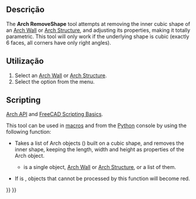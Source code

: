 <languages/>

<div class="mw-translate-fuzzy">
{{Docnav
|[[Arch_SelectNonSolidMeshes/pt-br|Seleção de malhas não sólidas]]
|[[Arch_CloseHoles/pt-br|Fechar furos]]
|[[Arch_Workbench/pt-br|Arch]]
|IconL=Arch_SelectNonManifold.svg
|IconR=Arch_CloseHoles.svg
|IconC=Workbench_Arch.svg
}}
</div>

{{VeryImportantMessage|THIS COMMAND IS PART OF THE INTEGRATED [[BIM_Workbench|BIM WORKBENCH]] IN V1.0<br>
This page has been updated for that version.}}

{{GuiCommand
|Name=Arch RemoveShape
|MenuLocation=Utils → Remove Shape from Arch
|Workbenches=[[BIM_Workbench|BIM]]
|SeeAlso=[[Arch_SplitMesh|Arch SplitMesh]], [[Arch_MeshToShape|Arch MeshToShape]]
}}

<span id="Description"></span>
==Descrição==

The '''Arch RemoveShape''' tool attempts at removing the inner cubic shape of an [[Arch_Wall|Arch Wall]] or [[Arch_Structure|Arch Structure]], and adjusting its properties, making it totally parametric. This tool will only work if the underlying shape is cubic (exactly 6 faces, all corners have only right angles).

<span id="Usage"></span>
==Utilização==

# Select an [[Arch_Wall|Arch Wall]] or [[Arch_Structure|Arch Structure]].
# Select the {{MenuCommand|Utils → [[Image:Arch_RemoveShape.svg|16px]] Remove Shape from Arch}} option from the menu.

==Scripting==

{{Emphasis|See also:}} [[Arch_API|Arch API]] and [[FreeCAD_Scripting_Basics|FreeCAD Scripting Basics]].

This tool can be used in [[Macros|macros]] and from the [[Python|Python]] console by using the following function:

{{Code|code=
removeShape(objs, mark=True)
}}

* Takes a list of Arch objects ({{incode|objs}}) built on a cubic shape, and removes the inner shape, keeping the length, width and height as properties of the Arch object.
** {{incode|objs}} is a single object, [[Arch Wall]] or [[Arch Structure]], or a list of them.
* If {{incode|mark}} is {{incode|True}}, objects that cannot be processed by this function will become red.

{{Code|code=
import FreeCAD, Draft, Arch

Box = FreeCAD.ActiveDocument.addObject("Part::Box", "Box")
Box.Length = 1000
Box.Width = 2000
Box.Height = 1000
FreeCAD.ActiveDocument.recompute()

Structure = Arch.makeStructure(Box)
FreeCAD.ActiveDocument.recompute()

Arch.removeShape(Structure)
FreeCAD.ActiveDocument.recompute()
}}


{{Docnav
|[[Arch_SelectNonSolidMeshes|SelectNonSolidMeshes]]
|[[Arch_CloseHoles|CloseHoles]]
|[[BIM_Workbench|BIM]]
|IconL=Arch_SelectNonManifold.svg
|IconR=Arch_CloseHoles.svg
|IconC=Workbench_BIM.svg
}}

{{BIM_Tools_navi{{#translation:}}}}
{{Userdocnavi{{#translation:}}}}